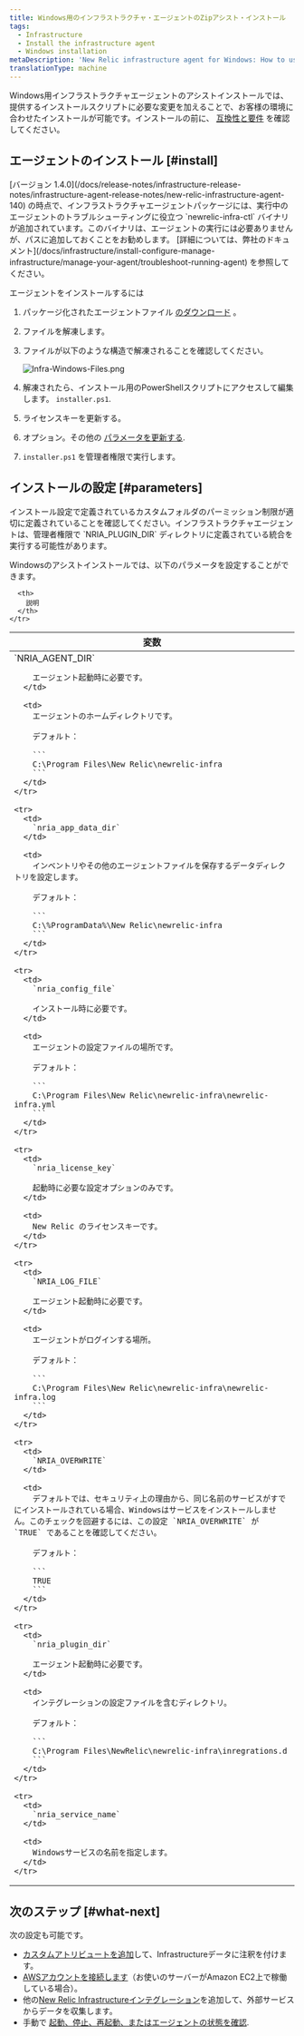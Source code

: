 ```yaml
---
title: Windows用のインフラストラクチャ・エージェントのZipアシスト・インストール
tags:
  - Infrastructure
  - Install the infrastructure agent
  - Windows installation
metaDescription: 'New Relic infrastructure agent for Windows: How to use the assisted install script so you can adapt it to your environment.'
translationType: machine
---
```



Windows用インフラストラクチャエージェントのアシストインストールでは、提供するインストールスクリプトに必要な変更を加えることで、お客様の環境に合わせたインストールが可能です。インストールの前に、 [互換性と要件](/docs/infrastructure/new-relic-infrastructure/getting-started/compatibility-requirements-new-relic-infrastructure) を確認してください。

## エージェントのインストール [#install]

<Callout variant="important">
  [バージョン 1.4.0](/docs/release-notes/infrastructure-release-notes/infrastructure-agent-release-notes/new-relic-infrastructure-agent-140) の時点で、インフラストラクチャエージェントパッケージには、実行中のエージェントのトラブルシューティングに役立つ `newrelic-infra-ctl` バイナリが追加されています。このバイナリは、エージェントの実行には必要ありませんが、パスに追加しておくことをお勧めします。 [詳細については、弊社のドキュメント](/docs/infrastructure/install-configure-manage-infrastructure/manage-your-agent/troubleshoot-running-agent) を参照してください。
</Callout>

エージェントをインストールするには

1. パッケージ化されたエージェントファイル [のダウンロード](https://download.newrelic.com/infrastructure_agent/binaries/windows/) 。

2. ファイルを解凍します。

3. ファイルが以下のような構造で解凍されることを確認してください。

   <img
     src={infraWindowsFiles}
     title="Infra-Windows-Files.png"
     alt="Infra-Windows-Files.png"
   />

4. 解凍されたら、インストール用のPowerShellスクリプトにアクセスして編集します。 `installer.ps1`.

5. ライセンスキーを更新する。

6. オプション。その他の [パラメータを更新する](#parameters).

7. `installer.ps1` を管理者権限で実行します。

## インストールの設定 [#parameters]

<Callout variant="important">
  インストール設定で定義されているカスタムフォルダのパーミッション制限が適切に定義されていることを確認してください。インフラストラクチャエージェントは、管理者権限で `NRIA_PLUGIN_DIR` ディレクトリに定義されている統合を実行する可能性があります。
</Callout>

Windowsのアシストインストールでは、以下のパラメータを設定することができます。

<table>
  <thead>
    <tr>
      <th style={{ width: "250px" }}>
        変数
      </th>

      <th>
        説明
      </th>
    </tr>
  </thead>

  <tbody>
    <tr>
      <td>
        `NRIA_AGENT_DIR`

        エージェント起動時に必要です。
      </td>

      <td>
        エージェントのホームディレクトリです。

        デフォルト：

        ```
        C:\Program Files\New Relic\newrelic-infra
        ```
      </td>
    </tr>

    <tr>
      <td>
        `nria_app_data_dir`
      </td>

      <td>
        インベントリやその他のエージェントファイルを保存するデータディレクトリを設定します。

        デフォルト：

        ```
        C:\%ProgramData%\New Relic\newrelic-infra
        ```
      </td>
    </tr>

    <tr>
      <td>
        `nria_config_file`

        インストール時に必要です。
      </td>

      <td>
        エージェントの設定ファイルの場所です。

        デフォルト：

        ```
        C:\Program Files\New Relic\newrelic-infra\newrelic-infra.yml
        ```
      </td>
    </tr>

    <tr>
      <td>
        `nria_license_key`

        起動時に必要な設定オプションのみです。
      </td>

      <td>
        New Relic のライセンスキーです。
      </td>
    </tr>

    <tr>
      <td>
        `NRIA_LOG_FILE`

        エージェント起動時に必要です。
      </td>

      <td>
        エージェントがログインする場所。

        デフォルト：

        ```
        C:\Program Files\New Relic\newrelic-infra\newrelic-infra.log
        ```
      </td>
    </tr>

    <tr>
      <td>
        `NRIA_OVERWRITE`
      </td>

      <td>
        デフォルトでは、セキュリティ上の理由から、同じ名前のサービスがすでにインストールされている場合、Windowsはサービスをインストールしません。このチェックを回避するには、この設定 `NRIA_OVERWRITE` が `TRUE` であることを確認してください。

        デフォルト：

        ```
        TRUE
        ```
      </td>
    </tr>

    <tr>
      <td>
        `nria_plugin_dir`

        エージェント起動時に必要です。
      </td>

      <td>
        インテグレーションの設定ファイルを含むディレクトリ。

        デフォルト：

        ```
        C:\Program Files\NewRelic\newrelic-infra\inregrations.d
        ```
      </td>
    </tr>

    <tr>
      <td>
        `nria_service_name`
      </td>

      <td>
        Windowsサービスの名前を指定します。
      </td>
    </tr>
  </tbody>
</table>

## 次のステップ [#what-next]

次の設定も可能です。

* [カスタムアトリビュートを追加](/docs/Infrastructure-configure-your-agent#conf-custom_attributes)して、Infrastructureデータに注釈を付けます。
* [AWSアカウントを接続します](/docs/infrastructure-amazon-aws-ec2-integration#connect)（お使いのサーバーがAmazon EC2上で稼働している場合）。
* 他の[New Relic Infrastructureインテグレーション](/docs/infrastructure/integrations-getting-started/getting-started/introduction-infrastructure-integrations)を追加して、外部サービスからデータを収集します。
* 手動で [起動、停止、再起動、またはエージェントの状態を確認](/docs/infrastructure-start-stop-restart-check-agent-status#linux).
